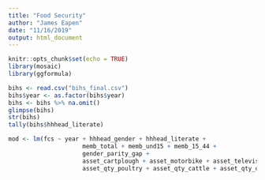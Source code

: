 ```yaml
---
title: "Food Security"
author: "James Eapen"
date: "11/16/2019"
output: html_document
---
```


```r
knitr::opts_chunk$set(echo = TRUE)
library(mosaic)
library(ggformula)
```

```r
bihs <- read.csv("bihs_final.csv")
bihs$year <- as.factor(bihs$year)
bihs <- bihs %>% na.omit()
glimpse(bihs)
str(bihs)
tally(bihs$hhhead_literate)
```
```r
mod <- lm(fcs ~ year + hhhead_gender + hhhead_literate + 
                     memb_total + memb_und15 + memb_15_44 + 
                     gender_parity_gap + 
                     asset_cartplough + asset_motorbike + asset_television + asset_radio + asset_telephone + asset_tractor +
                     asset_qty_poultry + asset_qty_cattle + asset_qty_otherlivestock + asset_qty_sheepgoat, data = bihs)
```

